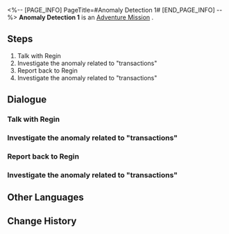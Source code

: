 <%-- [PAGE_INFO]
PageTitle=#Anomaly Detection 1#
[END_PAGE_INFO] --%>
{{Stub|Dialogue, characters, and location(s)}}
{{Mission Infobox
|id            = 8000181
|title         = 
|image         = Mission Anomaly Detection 1.png
|type          = Adventure
|event_name    = 
|chapter       = 
|requirements  = 
* [[Trailblaze Mission]] ''[[The Past Will Return as an Avalanche]]'' completed
* Reach [[Trailblaze Level]] 21
|summary       = <!--official mission summary from Fate's Atlas-->
|characters    = <!--characters that appear in this mission-->
|startLocation = <!--location as it intially appears on the mission screen-->
|world         = <!--i.e. Penacony-->
|area          = <!--i.e. A Child's Dream-->
|prev          = 
|next          = Anomaly Detection 2
|exp           = 
|credits       = 5000
|stellarJade   = 
|other         = {{Card List||delim=;}}
}}
'''Anomaly Detection 1''' is an [[Adventure Mission]]<!--in [world]-->.

==Steps==
# Talk with Regin
# Investigate the anomaly related to "transactions"
# Report back to Regin
# Investigate the anomaly related to "transactions"

<!--
==Gameplay Notes==

--><!--
==Trial Character==

-->
==Dialogue==
{{Stub Dialogue}}
===Talk with Regin===
{{Mission Description|type=adventure|location=<!--to be added-->|Regin seems to need some help. Go to the Goethe Hotel and ask about the details.}}
{{Dialogue Start}}
:{{tx}}
{{Dialogue End}}

===Investigate the anomaly related to "transactions"===
{{Mission Description|type=adventure|location=<!--to be added-->|update|An object related to "transactions"... Is Regin's intuition trustworthy?}}
{{Dialogue Start}}
:{{tx}}
{{Dialogue End}}

===Report back to Regin===
{{Mission Description|type=adventure|location=<!--to be added-->|update|How would Regin's manuscript be taken by this anomalous Trotter? Return to the Goethe Hotel and tell him in person about this. There might be some new clues.}}
{{Dialogue Start}}
:{{tx}}
{{Dialogue End}}

===Investigate the anomaly related to "transactions"===
{{Mission Description|type=adventure|location=<!--to be added-->|update|An object related to "transactions"... Is Regin's intuition trustworthy?}}
{{Dialogue Start}}
:{{tx}}
{{Dialogue End}}

==Other Languages==
{{Other Languages
|en   = Anomaly Detection 1
|zhs  = 异常勘测•其一
|zht  = 異常勘測·其一
|ja   = 異常観測・1
|ko   = 이상 조사•1
|es   = Detección de anomalías I
|fr   = Détection d'anomalie 1
|ru   = Обнаружение аномалии I
|th   = ตรวจสอบความผิดปกติ 1
|vi   = Thăm Dò Bất Thường 1
|de   = Anomalieforschung (Teil 1)
|id   = Keanehan Terdeteksi 1
|pt   = Detecção de Anomalia 1
}}

==Change History==
{{Change History|1.2}}
